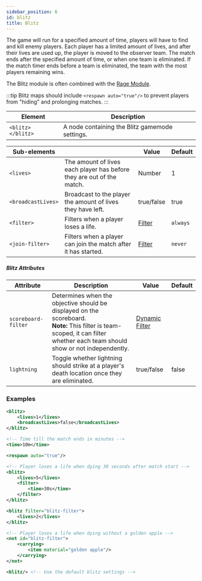 ```yaml
---
sidebar_position: 6
id: blitz
title: Blitz
---
```


The game will run for a specified amount of time, players will have to find and kill enemy players.
Each player has a limited amount of lives, and after their lives are used up, the player is moved to the observer team.
The match ends after the specified amount of time, or when one team is eliminated.
If the match timer ends before a team is eliminated, the team with the most players remaining wins.

The Blitz module is often combined with the [Rage Module](/docs/modules/objectives/other#rage).

:::tip
Blitz maps should include `<respawn auto="true"/>` to prevent players from "hiding" and prolonging matches.
:::

| Element | Description |
|---|---|
| `<blitz> </blitz>` | A node containing the Blitz gamemode settings. | |

| Sub-elements | | Value | Default |
|---|---|---|---|
| `<lives>` | The amount of lives each player has before they are out of the match. | <span className="badge badge--primary">Number</span> | 1 |
| `<broadcastLives>` | Broadcast to the player the amount of lives they have left. | <span className="badge badge--primary">true/false</span> | true |
| `<filter>` | Filters when a player loses a life. | [Filter](/docs/modules/mechanics/filters) | `always` |
| `<join-filter>` | Filters when a player can join the match after it has started. | [Filter](/docs/modules/mechanics/filters) | `never` |

##### Blitz Attributes

| Attribute | Description | Value | Default |
|---|---|---|---|
| `scoreboard-filter` | Determines when the objective should be displayed on the scoreboard.<br />**Note:** This filter is team-scoped, it can filter whether each team should show or not independently. | [Dynamic Filter](/docs/modules/mechanics/filters#dynamic-filters) |
| `lightning` | Toggle whether lightning should strike at a player's death location once they are eliminated. | <span className="badge badge--primary">true/false</span> | false |

### Examples

```xml
<blitz>
    <lives>1</lives>
    <broadcastLives>false</broadcastLives>
</blitz>

<!-- Time till the match ends in minutes -->
<time>10m</time>

<respawn auto="true"/>
```

```xml
<!-- Player loses a life when dying 30 seconds after match start -->
<blitz>
    <lives>5</lives>
    <filter>
        <time>30s</time>
    </filter>
</blitz>
```

```xml
<blitz filter="blitz-filter">
    <lives>2</lives>
</blitz>

<!-- Player loses a life when dying without a golden apple -->
<not id="blitz-filter">
    <carrying>
        <item material="golden apple"/>
    </carrying>
</not>
```

```xml
<blitz/> <!-- Use the default blitz settings -->
```
